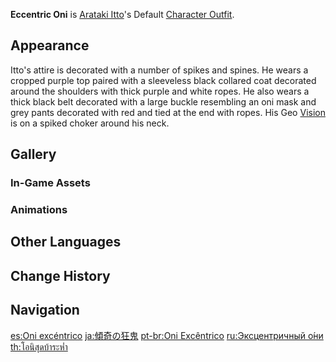 {{Outfit Infobox
|id           = 205700
|image        = <gallery>
Character Arataki Itto Full Wish.png|Wish
Character Arataki Itto Game.png|In-Game
</gallery>
|character    = Arataki Itto
|type         = Default
|description  = Itto's outfit. It has an uncommon air of awesomeness about it, and the oni mask worn at the hip is quite imposing indeed — certainly enough to reduce even the naughtiest child of [[Hanamizaka]] to terrified tears.
|obtain       = Unlocked upon obtaining character
}}
'''Eccentric Oni''' is [[Arataki Itto]]'s Default [[Character Outfit]].

==Appearance==
<!-- Keep appearance section short and concise. Limit to 1-2 paragraphs (preferably 1 paragraph) with 3-4 sentences each. -->
Itto's attire is decorated with a number of spikes and spines. He wears a cropped purple top paired with a sleeveless black collared coat decorated around the shoulders with thick purple and white ropes. He also wears a thick black belt decorated with a large buckle resembling an oni mask and grey pants decorated with red and tied at the end with ropes. His Geo [[Vision]] is on a spiked choker around his neck.

==Gallery==
===In-Game Assets===
{{Assets/Outfit|Eccentric Oni|nomain=1}}

===Animations===
{{Preview/CharacterAnimations|Arataki Itto|nocaption=1}}

==Other Languages==
{{Other Languages
|en      = Eccentric Oni
|zhs     = 倾奇狂鬼
|zhs_rm  = Qīng qí kuáng guǐ
|zht     = 傾奇狂鬼
|zht_rm  = Qīng qí kuáng guǐ
|zh_tl   = 
|ja      = 傾奇の狂鬼
|ja_rm   = Kabukimono no Kyouki{{Assumed}}
|ja_tl   = Eccentric Mad Oni
|ja_note = {{w| Kabukimono}} were samurai gangs in Feudal Japan. They attracted attention with their colorful and eye-catching clothes, hairstyles, and eccentric behavior.
|ko      = 유별난 광귀
|ko_rm   = Yubyeolnan Gwanggwi
|ko_tl   = Eccentric Fierce Oni
|es      = Oni excéntrico
|es_tl   = Eccentric Oni
|fr      = Oni excentrique
|fr_tl   = Eccentric Oni
|ru      = Эксцентричный о́ни
|ru_tl   = Eccentric Oni
|th      = โอนิสุดบ้าระห่ำ
|th_rm   = Oni sut baraham
|th_tl   = Super Madcap Oni
|vi      = Vua Quỷ Siêu Ngầu
|vi_tl   = Super Cool Demon King
|de      = Exzentrischer Oni
|de_tl   = Eccentric Oni
|id      = Eccentric Oni
|pt      = Oni Excêntrico
|pt_tl   = Eccentric Oni
|tr      = Acayip Oni
|tr_tl   = 
|it      = Oni eccentrico
|it_tl   = Eccentric Oni
}}

==Change History==
{{Change History|2.3}}

==Navigation==
{{Dressing Room Navbox|type=outfit}}

[[es:Oni excéntrico]]
[[ja:傾奇の狂鬼]]
[[pt-br:Oni Excêntrico]]
[[ru:Эксцентричный о́ни]]
[[th:โอนิสุดบ้าระห่ำ]]